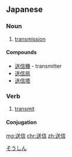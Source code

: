 ==Japanese==
{{ja-kanjitab|そう|しん|yomi=on}}

===Noun===
{{ja-noun|そうしん}}

# [[transmission]]

====Compounds====
* [[送信機]] - transmitter
* [[送信局]]
* [[送信塔]]

===Verb===
{{ja-verb-suru|そうしん}}

# [[transmit]]

====Conjugation====
{{ja-suru|そうしん}}

[[Category:ja:Technology|そうしん]]

[[mg:送信]]
[[chr:送信]]
[[zh:送信]]